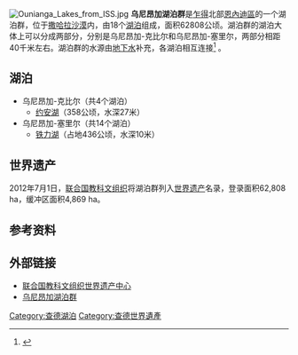 [[File:Ounianga_Lakes_from_ISS.jpg|thumb]]
'''乌尼昂加湖泊群'''是[[乍得|乍得]]北部[[恩內迪區|恩內迪區]]的一个湖泊群，位于[[撒哈拉沙漠|撒哈拉沙漠]]内，由18个[[湖泊|湖泊]]组成，面积62808公顷。湖泊群的湖泊大体上可以分成两部分，分别是乌尼昂加-克比尔和乌尼昂加-塞里尔，两部分相距40千米左右。湖泊群的水源由[[地下水|地下水]]补充，各湖泊相互连接<ref>{{cite web|title=乌尼昂加湖泊群 (乍得)|url=http://www.unesco.org/new/zh/media-services/multimedia/photos/whc2012/chad/|publisher=联合国教科文组织世界遗产中心|accessdate=2012-07-16|archive-date=2019-09-11|archive-url=https://web.archive.org/web/20190911213926/http://www.unesco.org/new/zh/media-services/multimedia/photos/whc2012/chad/|dead-url=no}}</ref> 。

==湖泊==
*乌尼昂加-克比尔（共4个湖泊）
**[[约安湖|约安湖]]（358公顷，水深27米）
*乌尼昂加-塞里尔（共14个湖泊）
**[[铁力湖|铁力湖]]（占地436公顷，水深10米）

==世界遗产==
2012年7月1日，[[联合国教科文组织|联合国教科文组织]]将湖泊群列入[[世界遗产|世界遗产]]名录，登录面积62,808 ha，缓冲区面积4,869 ha。{{世界遗产基准|7}} 

==参考资料==
{{reflist}}

==外部链接==
* [http://whc.unesco.org/en/tentativelists/2053/ 联合国教科文组织世界遗产中心] {{Wayback|url=http://whc.unesco.org/en/tentativelists/2053/ |date=20190913123942 }}
* [http://horizon.documentation.ird.fr/exl-doc/pleins_textes/pleins_textes_6/colloques2/010012396.pdf 乌尼昂加湖泊群] {{Wayback|url=http://horizon.documentation.ird.fr/exl-doc/pleins_textes/pleins_textes_6/colloques2/010012396.pdf |date=20200709101035 }}

{{Coord|19|03|N|20|29|E|display=title}}
{{查德世界遺產}}

{{DEFAULTSORT:Ounianga}}
[[Category:查德湖泊|Category:查德湖泊]]
[[Category:查德世界遺產|Category:查德世界遺產]]